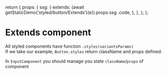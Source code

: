 
  return {
    props: {
      ssg: {
        extends: (await getStaticDemo('styled/button/Extends')(e)).props.ssg
          .code,
      },
    },
  };
};

# Extends component

All styled components have function `.styles(variantsParams)`  
If we take our example, `Button.styles` return className and props defined.  

In `InputComponent` you should manage you state `className`/`props` of component

<br />
<Code name="extends" show />
<br />
<CodeDemo Demo={ButtonExtendsDemo} />